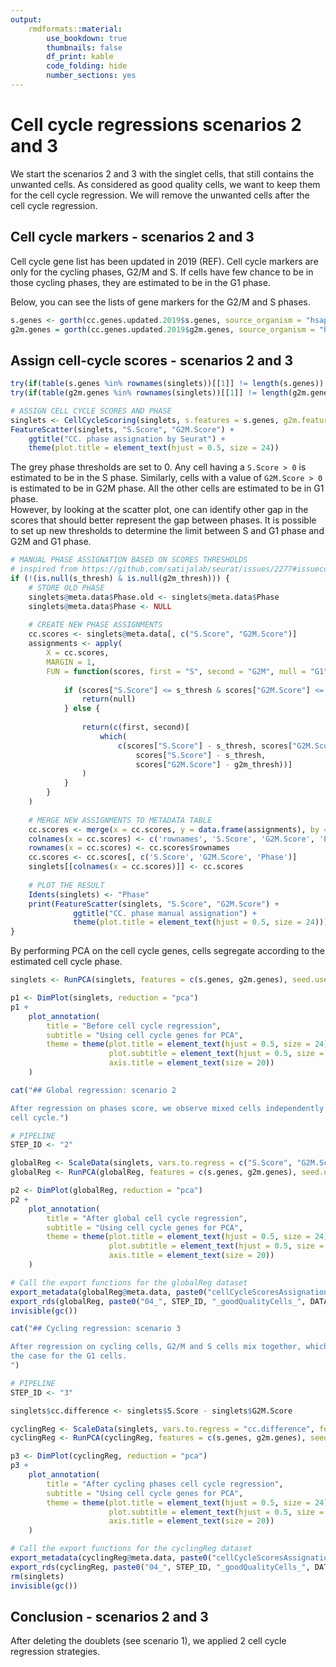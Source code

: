 ```yaml
---
output:
    rmdformats::material:
        use_bookdown: true
        thumbnails: false
        df_print: kable
        code_folding: hide
        number_sections: yes
---
```


# Cell cycle regressions scenarios 2 and 3

We start the scenarios 2 and 3 with the singlet cells, that still contains the
unwanted cells. As considered as good quality cells, we want to keep them for
the cell cycle regression. We will remove the unwanted cells after the cell
cycle regression.

## Cell cycle markers - scenarios 2 and 3

Cell cycle gene list has been updated in 2019 (REF). Cell cycle markers are only
for the cycling phases, G2/M and S. If cells have few chance to be in those
cycling phases, they are estimated to be in the G1 phase.

Below, you can see the lists of gene markers for the G2/M and S phases.

```r
s.genes <- gorth(cc.genes.updated.2019$s.genes, source_organism = "hsapiens", target_organism = "mmusculus")$ortholog_ensg
g2m.genes = gorth(cc.genes.updated.2019$g2m.genes, source_organism = "hsapiens", target_organism = "mmusculus")$ortholog_ensg
```

## Assign cell-cycle scores - scenarios 2 and 3

```r
try(if(table(s.genes %in% rownames(singlets))[[1]] != length(s.genes)) stop("s phase genes list is not covered by the data", call. = FALSE))
try(if(table(g2m.genes %in% rownames(singlets))[[1]] != length(g2m.genes)) stop("g2/m phases genes list is not covered by the data", call. = FALSE))
```

```r
# ASSIGN CELL CYCLE SCORES AND PHASE
singlets <- CellCycleScoring(singlets, s.features = s.genes, g2m.features = g2m.genes, set.ident = TRUE)
FeatureScatter(singlets, "S.Score", "G2M.Score") +
    ggtitle("CC. phase assignation by Seurat") +
    theme(plot.title = element_text(hjust = 0.5, size = 24))
```

The grey phase thresholds are set to 0. Any cell having a `S.Score > 0` is
estimated to be in the S phase. Similarly, cells with a value of `G2M.Score > 0`
is estimated to be in G2M phase. All the other cells are estimated to be in G1
phase.  
However, by looking at the scatter plot, one can identify other gap in the
scores that should better represent the gap between phases. It is possible to
set up new thresholds to determine the limit between S and G1 phase and G2M and 
G1 phase.

```r
# MANUAL PHASE ASSIGNATION BASED ON SCORES THRESHOLDS
# inspired from https://github.com/satijalab/seurat/issues/2277#issuecomment-1117245430
if (!(is.null(s_thresh) & is.null(g2m_thresh))) {
    # STORE OLD PHASE
    singlets@meta.data$Phase.old <- singlets@meta.data$Phase
    singlets@meta.data$Phase <- NULL
    
    # CREATE NEW PHASE ASSIGNMENTS
    cc.scores <- singlets@meta.data[, c("S.Score", "G2M.Score")]
    assignments <- apply(
        X = cc.scores,
        MARGIN = 1,
        FUN = function(scores, first = "S", second = "G2M", null = "G1") {
            
            if (scores["S.Score"] <= s_thresh & scores["G2M.Score"] <= g2m_thresh) {
                return(null)
            } else {
                
                return(c(first, second)[
                    which(
                        c(scores["S.Score"] - s_thresh, scores["G2M.Score"] - g2m_thresh) == max(
                            scores["S.Score"] - s_thresh,
                            scores["G2M.Score"] - g2m_thresh))]
                )
            }
        }
    )
    
    # MERGE NEW ASSIGNMENTS TO METADATA TABLE
    cc.scores <- merge(x = cc.scores, y = data.frame(assignments), by = 0)
    colnames(x = cc.scores) <- c('rownames', 'S.Score', 'G2M.Score', 'Phase')
    rownames(x = cc.scores) <- cc.scores$rownames
    cc.scores <- cc.scores[, c('S.Score', 'G2M.Score', 'Phase')]
    singlets[[colnames(x = cc.scores)]] <- cc.scores
    
    # PLOT THE RESULT
    Idents(singlets) <- "Phase"
    print(FeatureScatter(singlets, "S.Score", "G2M.Score") +
              ggtitle("CC. phase manual assignation") +
              theme(plot.title = element_text(hjust = 0.5, size = 24)))
}
```


By performing PCA on the cell cycle genes, cells segregate according to the
estimated cell cycle phase.

```r
singlets <- RunPCA(singlets, features = c(s.genes, g2m.genes), seed.use = general_seed, verbose=TRUE)

p1 <- DimPlot(singlets, reduction = "pca")
p1 +
    plot_annotation(
        title = "Before cell cycle regression",
        subtitle = "Using cell cycle genes for PCA",
        theme = theme(plot.title = element_text(hjust = 0.5, size = 24),
                      plot.subtitle = element_text(hjust = 0.5, size = 20),
                      axis.title = element_text(size = 20))
    )
```


```r
cat("## Global regression: scenario 2

After regression on phases score, we observe mixed cells independently of the
cell cycle.")

# PIPELINE
STEP_ID <- "2"

globalReg <- ScaleData(singlets, vars.to.regress = c("S.Score", "G2M.Score"), features = rownames(singlets), do.scale = FALSE)
globalReg <- RunPCA(globalReg, features = c(s.genes, g2m.genes), seed.use = general_seed, verbose=TRUE)

p2 <- DimPlot(globalReg, reduction = "pca")
p2 +
    plot_annotation(
        title = "After global cell cycle regression",
        subtitle = "Using cell cycle genes for PCA",
        theme = theme(plot.title = element_text(hjust = 0.5, size = 24),
                      plot.subtitle = element_text(hjust = 0.5, size = 20),
                      axis.title = element_text(size = 20))
    )

# Call the export functions for the globalReg dataset
export_metadata(globalReg@meta.data, paste0("cellCycleScoresAssignation_", DATASET, "_scenario_", STEP_ID, ".csv"))
export_rds(globalReg, paste0("04_", STEP_ID, "_goodQualityCells_", DATASET, ".rds"))
invisible(gc())
```


```r
cat("## Cycling regression: scenario 3

After regression on cycling cells, G2/M and S cells mix together, which is not
the case for the G1 cells.
")

# PIPELINE
STEP_ID <- "3"

singlets$cc.difference <- singlets$S.Score - singlets$G2M.Score

cyclingReg <- ScaleData(singlets, vars.to.regress = "cc.difference", features = rownames(singlets), do.scale = FALSE)
cyclingReg <- RunPCA(cyclingReg, features = c(s.genes, g2m.genes), seed.use = general_seed, verbose=TRUE)

p3 <- DimPlot(cyclingReg, reduction = "pca")
p3 +
    plot_annotation(
        title = "After cycling phases cell cycle regression",
        subtitle = "Using cell cycle genes for PCA",
        theme = theme(plot.title = element_text(hjust = 0.5, size = 24),
                      plot.subtitle = element_text(hjust = 0.5, size = 20),
                      axis.title = element_text(size = 20))
    )

# Call the export functions for the cyclingReg dataset
export_metadata(cyclingReg@meta.data, paste0("cellCycleScoresAssignation_", DATASET, "_scenario_", STEP_ID, ".csv"))
export_rds(cyclingReg, paste0("04_", STEP_ID, "_goodQualityCells_", DATASET, ".rds"))
rm(singlets)
invisible(gc())
```

## Conclusion - scenarios 2 and 3

After deleting the doublets (see scenario 1), we applied 2 cell cycle regression
strategies.
